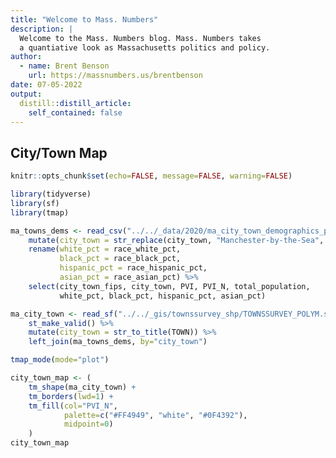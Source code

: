 ```yaml
---
title: "Welcome to Mass. Numbers"
description: |
  Welcome to the Mass. Numbers blog. Mass. Numbers takes
  a quantiative look as Massachusetts politics and policy.
author:
  - name: Brent Benson
    url: https://massnumbers.us/brentbenson
date: 07-05-2022
output:
  distill::distill_article:
    self_contained: false
---
```


## City/Town Map

```r
knitr::opts_chunk$set(echo=FALSE, message=FALSE, warning=FALSE)

library(tidyverse)
library(sf)
library(tmap)
```

```r
ma_towns_dems <- read_csv("../../_data/2020/ma_city_town_demographics_pvi_2020.csv") %>%
    mutate(city_town = str_replace(city_town, "Manchester-by-the-Sea", "Manchester")) %>%
    rename(white_pct = race_white_pct,
           black_pct = race_black_pct,
           hispanic_pct = race_hispanic_pct,
           asian_pct = race_asian_pct) %>%
    select(city_town_fips, city_town, PVI, PVI_N, total_population,
           white_pct, black_pct, hispanic_pct, asian_pct)

ma_city_town <- read_sf("../../_gis/townssurvey_shp/TOWNSSURVEY_POLYM.shp", as_tibble=TRUE) %>%
    st_make_valid() %>%
    mutate(city_town = str_to_title(TOWN)) %>%
    left_join(ma_towns_dems, by="city_town")
```

```r
tmap_mode(mode="plot")

city_town_map <- (
    tm_shape(ma_city_town) +
    tm_borders(lwd=1) + 
    tm_fill(col="PVI_N",
            palette=c("#FF4949", "white", "#0F4392"),
            midpoint=0)
    )
city_town_map    
```



